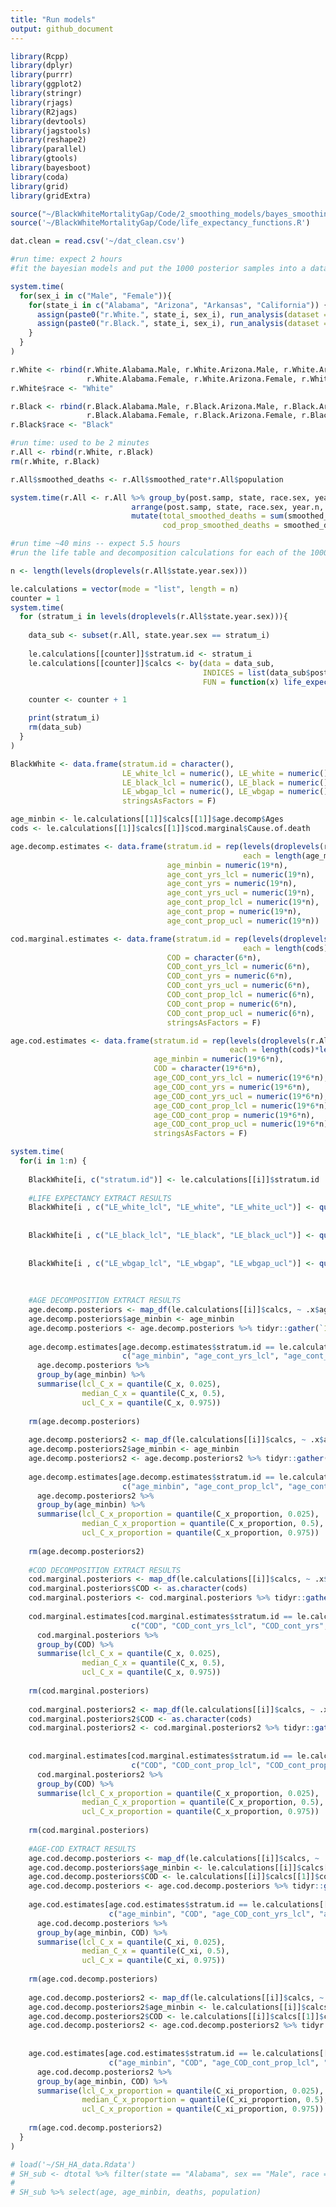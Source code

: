 ```yaml
---
title: "Run models"
output: github_document
---
```


```r
library(Rcpp)
library(dplyr)
library(purrr)
library(ggplot2)
library(stringr)
library(rjags)
library(R2jags) 
library(devtools)
library(jagstools)
library(reshape2)
library(parallel)
library(gtools)
library(bayesboot)
library(coda)
library(grid)
library(gridExtra)
```

```r
source("~/BlackWhiteMortalityGap/Code/2_smoothing_models/bayes_smoothing_functions.R")
source('~/BlackWhiteMortalityGap/Code/life_expectancy_functions.R') 
```

```r
dat.clean = read.csv('~/dat_clean.csv')
```

```r
#run time: expect 2 hours
#fit the bayesian models and put the 1000 posterior samples into a data frame

system.time(
  for(sex_i in c("Male", "Female")){
    for(state_i in c("Alabama", "Arizona", "Arkansas", "California")) {
      assign(paste0("r.White.", state_i, sex_i), run_analysis(dataset = dat.clean, state1 = state_i, sex1 = sex_i, race1 = "White"))
      assign(paste0("r.Black.", state_i, sex_i), run_analysis(dataset = dat.clean, state1 = state_i, sex1 = sex_i, race1 = "Black"))  
    }
  }
)

r.White <- rbind(r.White.Alabama.Male, r.White.Arizona.Male, r.White.Arkansas.Male, r.White.California.Male,
                 r.White.Alabama.Female, r.White.Arizona.Female, r.White.Arkansas.Female, r.White.California.Female)
r.White$race <- "White"

r.Black <- rbind(r.Black.Alabama.Male, r.Black.Arizona.Male, r.Black.Arkansas.Male, r.Black.California.Male,
                 r.Black.Alabama.Female, r.Black.Arizona.Female, r.Black.Arkansas.Female, r.Black.California.Female)
r.Black$race <- "Black"
```

```r
#run time: used to be 2 minutes
r.All <- rbind(r.White, r.Black)
rm(r.White, r.Black)

r.All$smoothed_deaths <- r.All$smoothed_rate*r.All$population

system.time(r.All <- r.All %>% group_by(post.samp, state, race.sex, year.n, age_minbin) %>%
                           arrange(post.samp, state, race.sex, year.n, age_minbin) %>%
                           mutate(total_smoothed_deaths = sum(smoothed_deaths),
                                  cod_prop_smoothed_deaths = smoothed_deaths/total_smoothed_deaths))
```

```r
#run time ~40 mins -- expect 5.5 hours
#run the life table and decomposition calculations for each of the 1000 posterior samples

n <- length(levels(droplevels(r.All$state.year.sex)))

le.calculations = vector(mode = "list", length = n)
counter = 1
system.time(
  for (stratum_i in levels(droplevels(r.All$state.year.sex))){
    
    data_sub <- subset(r.All, state.year.sex == stratum_i)  
    
    le.calculations[[counter]]$stratum.id <- stratum_i
    le.calculations[[counter]]$calcs <- by(data = data_sub,
                                           INDICES = list(data_sub$post.samp),
                                           FUN = function(x) life_expectancy_and_gap(data = x))

    counter <- counter + 1

    print(stratum_i)
    rm(data_sub)
  }
)

```

```r
BlackWhite <- data.frame(stratum.id = character(),
                         LE_white_lcl = numeric(), LE_white = numeric(), LE_white_ucl = numeric(),
                         LE_black_lcl = numeric(), LE_black = numeric(), LE_black_ucl = numeric(),
                         LE_wbgap_lcl = numeric(), LE_wbgap = numeric(), LE_wbgap_ucl = numeric(),
                         stringsAsFactors = F)

age_minbin <- le.calculations[[1]]$calcs[[1]]$age.decomp$Ages
cods <- le.calculations[[1]]$calcs[[1]]$cod.marginal$Cause.of.death

age.decomp.estimates <- data.frame(stratum.id = rep(levels(droplevels(r.All$state.year.sex)), 
                                                    each = length(age_minbin)),
                                   age_minbin = numeric(19*n),
                                   age_cont_yrs_lcl = numeric(19*n), 
                                   age_cont_yrs = numeric(19*n), 
                                   age_cont_yrs_ucl = numeric(19*n),
                                   age_cont_prop_lcl = numeric(19*n), 
                                   age_cont_prop = numeric(19*n), 
                                   age_cont_prop_ucl = numeric(19*n))

cod.marginal.estimates <- data.frame(stratum.id = rep(levels(droplevels(r.All$state.year.sex)), 
                                                    each = length(cods)),
                                   COD = character(6*n),
                                   COD_cont_yrs_lcl = numeric(6*n), 
                                   COD_cont_yrs = numeric(6*n), 
                                   COD_cont_yrs_ucl = numeric(6*n),
                                   COD_cont_prop_lcl = numeric(6*n), 
                                   COD_cont_prop = numeric(6*n), 
                                   COD_cont_prop_ucl = numeric(6*n), 
                                   stringsAsFactors = F)

age.cod.estimates <- data.frame(stratum.id = rep(levels(droplevels(r.All$state.year.sex)), 
                                                 each = length(cods)*length(age_minbin)),
                                age_minbin = numeric(19*6*n),   
                                COD = character(19*6*n),
                                age_COD_cont_yrs_lcl = numeric(19*6*n), 
                                age_COD_cont_yrs = numeric(19*6*n), 
                                age_COD_cont_yrs_ucl = numeric(19*6*n),
                                age_COD_cont_prop_lcl = numeric(19*6*n), 
                                age_COD_cont_prop = numeric(19*6*n), 
                                age_COD_cont_prop_ucl = numeric(19*6*n), 
                                stringsAsFactors = F)

system.time(
  for(i in 1:n) {
    
    BlackWhite[i, c("stratum.id")] <- le.calculations[[i]]$stratum.id  
    
    #LIFE EXPECTANCY EXTRACT RESULTS
    BlackWhite[i , c("LE_white_lcl", "LE_white", "LE_white_ucl")] <- quantile(map_dbl(le.calculations[[i]]$calcs,
                                                                                      ~.x$le.df$LE_White), 
                                                                              c(0.025, 0.5, 0.975))
    BlackWhite[i , c("LE_black_lcl", "LE_black", "LE_black_ucl")] <- quantile(map_dbl(le.calculations[[i]]$calcs,
                                                                                      ~.x$le.df$LE_Black), 
                                                                              c(0.025, 0.5, 0.975))
    BlackWhite[i , c("LE_wbgap_lcl", "LE_wbgap", "LE_wbgap_ucl")] <- quantile(map_dbl(le.calculations[[i]]$calcs,
                                                                                      ~.x$le.df$LE_WBgap), 
                                                                              c(0.025, 0.5, 0.975))
    
    #AGE DECOMPOSITION EXTRACT RESULTS
    age.decomp.posteriors <- map_df(le.calculations[[i]]$calcs, ~ .x$age.decomp$C_x)
    age.decomp.posteriors$age_minbin <- age_minbin
    age.decomp.posteriors <- age.decomp.posteriors %>% tidyr::gather(`1`:`1000`, key = "post.samp", value = "C_x")
    
    age.decomp.estimates[age.decomp.estimates$stratum.id == le.calculations[[i]]$stratum.id, 
                         c("age_minbin", "age_cont_yrs_lcl", "age_cont_yrs", "age_cont_yrs_ucl")] <- 
      age.decomp.posteriors %>% 
      group_by(age_minbin) %>%
      summarise(lcl_C_x = quantile(C_x, 0.025),
                median_C_x = quantile(C_x, 0.5), 
                ucl_C_x = quantile(C_x, 0.975))
    
    rm(age.decomp.posteriors)
    
    age.decomp.posteriors2 <- map_df(le.calculations[[i]]$calcs, ~ .x$age.decomp$C_x_proportion)
    age.decomp.posteriors2$age_minbin <- age_minbin
    age.decomp.posteriors2 <- age.decomp.posteriors2 %>% tidyr::gather(`1`:`1000`, key = "post.samp", value = "C_x_proportion")
    
    age.decomp.estimates[age.decomp.estimates$stratum.id == le.calculations[[i]]$stratum.id, 
                         c("age_minbin", "age_cont_prop_lcl", "age_cont_prop", "age_cont_prop_ucl")] <- 
      age.decomp.posteriors2 %>% 
      group_by(age_minbin) %>%
      summarise(lcl_C_x_proportion = quantile(C_x_proportion, 0.025),
                median_C_x_proportion = quantile(C_x_proportion, 0.5), 
                ucl_C_x_proportion = quantile(C_x_proportion, 0.975))
    
    rm(age.decomp.posteriors2)
    
    #COD DECOMPOSITION EXTRACT RESULTS
    cod.marginal.posteriors <- map_df(le.calculations[[i]]$calcs, ~ .x$cod.marginal$C_x)
    cod.marginal.posteriors$COD <- as.character(cods)
    cod.marginal.posteriors <- cod.marginal.posteriors %>% tidyr::gather(`1`:`1000`, key = "post.samp", value = "C_x")
    
    cod.marginal.estimates[cod.marginal.estimates$stratum.id == le.calculations[[i]]$stratum.id, 
                           c("COD", "COD_cont_yrs_lcl", "COD_cont_yrs", "COD_cont_yrs_ucl")] <- 
      cod.marginal.posteriors %>% 
      group_by(COD) %>%
      summarise(lcl_C_x = quantile(C_x, 0.025),
                median_C_x = quantile(C_x, 0.5), 
                ucl_C_x = quantile(C_x, 0.975))
    
    rm(cod.marginal.posteriors)
    
    cod.marginal.posteriors2 <- map_df(le.calculations[[i]]$calcs, ~ .x$cod.marginal$C_x_proportion)
    cod.marginal.posteriors2$COD <- as.character(cods)
    cod.marginal.posteriors2 <- cod.marginal.posteriors2 %>% tidyr::gather(`1`:`1000`, key = "post.samp", 
                                                                           value = "C_x_proportion")
    
    cod.marginal.estimates[cod.marginal.estimates$stratum.id == le.calculations[[i]]$stratum.id,
                           c("COD", "COD_cont_prop_lcl", "COD_cont_prop", "COD_cont_prop_ucl")] <-
      cod.marginal.posteriors2 %>%
      group_by(COD) %>%
      summarise(lcl_C_x_proportion = quantile(C_x_proportion, 0.025),
                median_C_x_proportion = quantile(C_x_proportion, 0.5),
                ucl_C_x_proportion = quantile(C_x_proportion, 0.975))
    
    rm(cod.marginal.posteriors)  
    
    #AGE-COD EXTRACT RESULTS
    age.cod.decomp.posteriors <- map_df(le.calculations[[i]]$calcs, ~ .x$cod.decomp$C_xi)
    age.cod.decomp.posteriors$age_minbin <- le.calculations[[i]]$calcs[[1]]$cod.decomp$Ages
    age.cod.decomp.posteriors$COD <- le.calculations[[i]]$calcs[[1]]$cod.decomp$Cause.of.death
    age.cod.decomp.posteriors <- age.cod.decomp.posteriors %>% tidyr::gather(`1`:`1000`, key = "post.samp", value = "C_xi")
    
    age.cod.estimates[age.cod.estimates$stratum.id == le.calculations[[i]]$stratum.id,
                      c("age_minbin", "COD", "age_COD_cont_yrs_lcl", "age_COD_cont_yrs", "age_COD_cont_yrs_ucl")] <-
      age.cod.decomp.posteriors %>%
      group_by(age_minbin, COD) %>%
      summarise(lcl_C_x = quantile(C_xi, 0.025),
                median_C_x = quantile(C_xi, 0.5),
                ucl_C_x = quantile(C_xi, 0.975))
    
    rm(age.cod.decomp.posteriors)
    
    age.cod.decomp.posteriors2 <- map_df(le.calculations[[i]]$calcs, ~ .x$cod.decomp$C_xi_proportion)
    age.cod.decomp.posteriors2$age_minbin <- le.calculations[[i]]$calcs[[1]]$cod.decomp$Ages
    age.cod.decomp.posteriors2$COD <- le.calculations[[i]]$calcs[[1]]$cod.decomp$Cause.of.death
    age.cod.decomp.posteriors2 <- age.cod.decomp.posteriors2 %>% tidyr::gather(`1`:`1000`, key = "post.samp", 
                                                                               value = "C_xi_proportion")
    
    age.cod.estimates[age.cod.estimates$stratum.id == le.calculations[[i]]$stratum.id,
                      c("age_minbin", "COD", "age_COD_cont_prop_lcl", "age_COD_cont_prop", "age_COD_cont_prop_ucl")] <-
      age.cod.decomp.posteriors2 %>%
      group_by(age_minbin, COD) %>%
      summarise(lcl_C_x_proportion = quantile(C_xi_proportion, 0.025),
                median_C_x_proportion = quantile(C_xi_proportion, 0.5),
                ucl_C_x_proportion = quantile(C_xi_proportion, 0.975))
    
    rm(age.cod.decomp.posteriors2)
  }
)
```






```r
# load('~/SH_HA_data.Rdata')
# SH_sub <- dtotal %>% filter(state == "Alabama", sex == "Male", race == "Black", year == 1990)
# 
# SH_sub %>% select(age, age_minbin, deaths, population)
```

